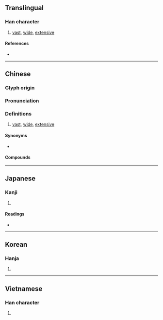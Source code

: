 {{character info/new}}
==Translingual==

===Han character===
{{Han char|rn=85|rad=水|as=16|sn=19|four=38127|canj=EJJM|ids=⿰氵翰}}

# [[vast]], [[wide]], [[extensive]]

====References====
* {{Han ref|kx=0659.480|dkj=18652|dj=1069.230|hdz=31782.010|uh=701A|ud=28698|bh=C376|bd=50038}}

----

==Chinese==
{{zh-forms}}

===Glyph origin===
{{Han etym}}
{{Han compound|氵|翰|ls=psc|c1=s|c2=p|t1=water}}

===Pronunciation===
{{zh-pron
|m=hàn
|m-s=
|c=hon6
|c-t=
|g=
|h=pfs=
|j=
|md=
|mn=hān
|mn-t=hang5/hang2
|w=3hhoe
|x=
|mc=y
|oc=y
|cat=
}}

===Definitions===
{{zh-hanzi}}

# [[vast]], [[wide]], [[extensive]]

====Synonyms====
* {{q|synonym}} {{zh-l|廣大}}

====Compounds====
{{zh-der|瀚瀚|瀚漠|浩瀚|瀚海}}

----

==Japanese==

===Kanji===
{{ja-kanji|grade=|rs=水16}}

# {{defn|lang=ja|sort=水16}}

====Readings====
* {{ja-readings
|goon=がん
|kanon=かん
|kun=ひろ-い, なみ}}

----

==Korean==

===Hanja===
{{ko-hanja|hangeul=한|eumhun=|rv=han|mr=han|y=han}}

# {{defn|lang=ko|sort=水16}}

----

==Vietnamese==

===Han character===
{{vi-hantu|[[hãn]], [[hạn]]|rs=水16}}

# {{defn|lang=vi|sort=水16}}